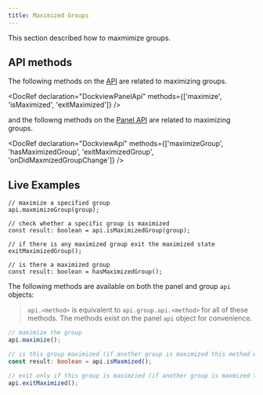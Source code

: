 ```yaml
---
title: Maximized Groups
---
```



This section described how to maxmimize groups.

## API methods

The following methods on the [API](/docs/api/dockview/overview) are related to maximizing groups.

<DocRef declaration="DockviewPanelApi" methods={['maximize', 'isMaximized', 'exitMaximized']} />

and the followng methods on the [Panel API](/docs/api/dockview/panelApi) are related to maximizing groups.

<DocRef declaration="DockviewApi" methods={['maximizeGroup', 'hasMaximizedGroup', 'exitMaximizedGroup', 'onDidMaxmizedGroupChange']} />

## Live Examples

<LiveExample framework="react" id="dockview/maximize-group"/>

```tsx
// maximize a specified group
api.maxmimizeGroup(group);

// check whether a specific group is maximized
const result: boolean = api.isMaximizedGroup(group);

// if there is any maximized group exit the maximized state
exitMaximizedGroup();

// is there a maximized group
const result: boolean = hasMaximizedGroup();
```

The following methods are available on both the panel and group `api` objects:

> `api.<method>` is equivalent to `api.group.api.<method>` for all of these methods. The methods exist on the panel `api` object for convenience.

```ts
// maximize the group
api.maximize();

// is this group maximized (if another group is maximized this method will still return false)
const result: boolean = api.isMaxmized();

// exit only if this group is maximzied (if another group is maxmized this has no affect)
api.exitMaximized();
```



